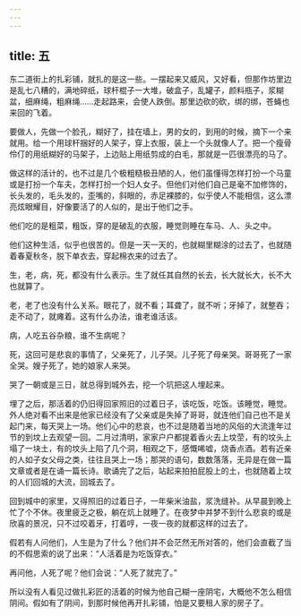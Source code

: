 ```yaml
---
---
---
```

title: 五
---



东二道街上的扎彩铺，就扎的是这一些。一摆起来又威风，又好看，但那作坊里边是乱七八糟的，满地碎纸，球杆棍子一大堆，破盒子，乱罐子，颜料瓶子，浆糊盆，细麻绳，粗麻绳……走起路来，会使人跌倒。那里边砍的砍，绑的绑，苍蝇也来回的飞着。

要做人，先做一个脸孔，糊好了，挂在墙上，男的女的，到用的时候，摘下一个来就用。给一个用球杆捆好的人架子，穿上衣服，装上一个头就像人了。把一个瘦骨伶仃的用纸糊好的马架子，上边贴上用纸剪成的白毛，那就是一匹很漂亮的马了。

做这样的活计的，也不过是几个极粗糙极丑陋的人，他们虽懂得怎样打扮一个马童或是打扮一个车夫，怎样打扮一个妇人女子。但他们对他们自己是毫不加修饰的，长头发的，毛头发的，歪嘴的，斜眼的，赤足裸膝的，似乎使人不能相信，这么漂亮炫眼耀目，好像要活了的人似的，是出于他们之手。

他们吃的是粗菜，粗饭，穿的是破乱的衣服，睡觉则睡在车马、人、头之中。

他们这种生活，似乎也很苦的。但是一天一天的，也就糊里糊涂的过去了，也就随着春夏秋冬，脱下单衣去，穿起棉衣来的过去了。

生，老，病，死，都没有什么表示。生了就任其自然的长去，长大就长大，长不大也就算了。

老，老了也没有什么关系。眼花了，就不看；耳聋了，就不听；牙掉了，就整吞；走不动了，就瘫着。这有什么办法，谁老谁活该。

病，人吃五谷杂粮，谁不生病呢？

死，这回可是悲哀的事情了，父亲死了，儿子哭。儿子死了母亲哭。哥哥死了一家全哭。嫂子死了，她的娘家人来哭。

哭了一朝或是三日，就总得到城外去，挖一个坑把这人埋起来。

埋了之后，那活着的仍旧得回家照旧的过着日子，该吃饭，吃饭。该睡觉，睡觉。外人绝对看不出来是他家已经没有了父亲或是失掉了哥哥，就连他们自己也不是关起门来，每天哭上一场。他们心中的悲哀，也不过是随着当地的风俗的大流逢年过节的到坟上去观望一回。二月过清明，家家户户都提着香火去上坟茔，有的坟头上塌了一块土，有的坟头上陷了几个洞，相观之下，感慨唏嘘，烧香点酒。若有近亲的人如子女父母之类，往往且哭上一场；那哭的语句，数数落落，无异是在做一篇文章或者是在诵一篇长诗。歌诵完了之后，站起来拍拍屁股上的土，也就随着上坟的人们回城的大流，回城去了。

回到城中的家里，又得照旧的过着日子，一年柴米油盐，浆洗缝补。从早晨到晚上忙了个不休。夜里疲乏之极，躺在炕上就睡了。在夜梦中并梦不到什么悲哀的或是欣喜的景况，只不过咬着牙，打着哼，一夜一夜的就都这样的过去了。

假若有人问他们，人生是为了什么？他们并不会茫然无所对答的，他们会直截了当的不假思索的说了出来：“人活着是为吃饭穿衣。”

再问他，人死了呢？他们会说：“人死了就完了。”

所以没有人看见过做扎彩匠的活着的时候为他自己糊一座阴宅，大概他不怎么相信阴间。假如有了阴间，到那时候他再开扎彩铺，怕是又要租人家的房子了。